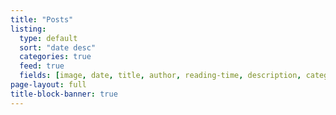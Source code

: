 ```yaml
---
title: "Posts"
listing:
  type: default
  sort: "date desc"
  categories: true
  feed: true
  fields: [image, date, title, author, reading-time, description, categories]
page-layout: full
title-block-banner: true
---
```

